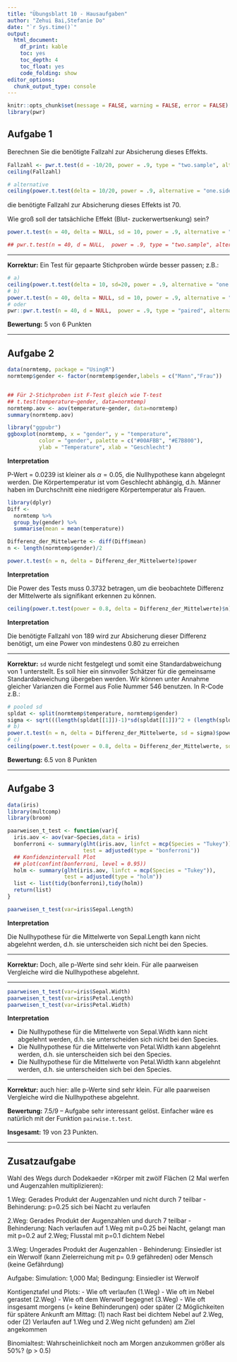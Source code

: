 ---
title: "Übungsblatt 10 - Hausaufgaben"
author: "Zehui Bai,Stefanie Do"
date: "`r Sys.time()`"
output: 
  html_document: 
    df_print: kable
    toc: yes
    toc_depth: 4
    toc_float: yes
    code_folding: show
editor_options:
  chunk_output_type: console
---

```{r, include = FALSE}
knitr::opts_chunk$set(message = FALSE, warning = FALSE, error = FALSE)
library(pwr)
```





## Aufgabe 1

Berechnen Sie die benötigte Fallzahl zur Absicherung dieses Eﬀekts.

```{r aufgabe 1a}
Fallzahl <- pwr.t.test(d = -10/20, power = .9, type = "two.sample", alternative = "less")$n
ceiling(Fallzahl)

# alternative
ceiling(power.t.test(delta = 10/20, power = .9, alternative = "one.sided")$n)
```

die benötigte Fallzahl zur Absicherung dieses Eﬀekts ist 70.





Wie groß soll der tatsächliche Effekt (Blut- zuckerwertsenkung) sein?

```{r aufgabe 1b}
power.t.test(n = 40, delta = NULL, sd = 10, power = .9, alternative = "one.sided")$delta

## pwr.t.test(n = 40, d = NULL,  power = .9, type = "two.sample", alternative = "less")
```


---

**Korrektur:** Ein Test für gepaarte Stichproben würde besser passen; z.B.:
```{r}
# a)
ceiling(power.t.test(delta = 10, sd=20, power = .9, alternative = "one.sided", type="paired")$n)
# b)
power.t.test(n = 40, delta = NULL, sd = 10, power = .9, alternative = "one.sided", type="paired")$delta
# oder
pwr::pwr.t.test(n = 40, d = NULL,  power = .9, type = "paired", alternative = "less")$d*10
```

**Bewertung:** 5 von 6 Punkten

---


## Aufgabe 2

```{r aufgabe 2a}
data(normtemp, package = "UsingR")
normtemp$gender <- factor(normtemp$gender,labels = c("Mann","Frau"))


## Für 2-Stichproben ist F-Test gleich wie T-test
## t.test(temperature~gender, data=normtemp)
normtemp.aov <- aov(temperature~gender, data=normtemp)
summary(normtemp.aov)

library("ggpubr")
ggboxplot(normtemp, x = "gender", y = "temperature", 
          color = "gender", palette = c("#00AFBB", "#E7B800"),
          ylab = "Temperature", xlab = "Geschlecht")
```

**Interpretation**

P-Wert = 0.0239 ist kleiner als $\alpha=0.05$, die Nullhypothese kann abgelegnt werden. Die Körpertemperatur ist vom Geschlecht abhängig, d.h. Männer haben im Durchschnitt eine niedrigere Körpertemperatur als Frauen.





```{r aufgabe 2b}
library(dplyr)
Diff <- 
  normtemp %>% 
  group_by(gender) %>% 
  summarise(mean = mean(temperature))

Differenz_der_Mittelwerte <- diff(Diff$mean)
n <- length(normtemp$gender)/2

power.t.test(n = n, delta = Differenz_der_Mittelwerte)$power
```

**Interpretation**

Die Power des Tests muss 0.3732 betragen, um die beobachtete Differenz der Mittelwerte als signifikant erkennen zu können.






```{r aufgabe 2c}
ceiling(power.t.test(power = 0.8, delta = Differenz_der_Mittelwerte)$n)
```

**Interpretation**

Die benötigte Fallzahl von 189 wird zur Absicherung dieser Differenz benötigt, um eine Power von mindestens 0.80 zu erreichen

---

**Korrektur:** `sd` wurde nicht festgelegt und somit eine Standardabweichung von 1 unterstellt. Es soll hier ein sinnvoller Schätzer für die gemeinsame Standardabweichung übergeben werden. Wir können unter Annahme gleicher Varianzen die Formel aus Folie Nummer 546 benutzen. In R-Code z.B.:

```{r}
# pooled sd
spldat <- split(normtemp$temperature, normtemp$gender) 
sigma <- sqrt(((length(spldat[[1]])-1)*sd(spldat[[1]])^2 + (length(spldat[[2]])-1)*sd(spldat[[2]])^2 ) / ((length(spldat[[1]])-1)+ (length(spldat[["1"]])-1)))
# b)
power.t.test(n = n, delta = Differenz_der_Mittelwerte, sd = sigma)$power
# c)
ceiling(power.t.test(power = 0.8, delta = Differenz_der_Mittelwerte, sd = sigma)$n)
```

**Bewertung:** 6.5 von 8 Punkten

---






## Aufgabe 3

```{r aufgabe 3a}
data(iris)
library(multcomp)
library(broom) 

paarweisen_t_test <- function(var){
  iris.aov <- aov(var~Species,data = iris)
  bonferroni <- summary(glht(iris.aov, linfct = mcp(Species = "Tukey")),
                        test = adjusted(type = "bonferroni"))
  ## Konfidenzintervall Plot
  ## plot(confint(bonferroni, level = 0.95))
  holm <- summary(glht(iris.aov, linfct = mcp(Species = "Tukey")),
                  test = adjusted(type = "holm"))
  list <- list(tidy(bonferroni),tidy(holm))
  return(list)
}

paarweisen_t_test(var=iris$Sepal.Length)
```

**Interpretation**

Die Nullhypothese für die Mittelwerte von Sepal.Length kann nicht abgelehnt werden, d.h. sie unterscheiden sich nicht bei den Species.

---

**Korrektur:** Doch, alle p-Werte sind sehr klein. Für alle paarweisen Vergleiche wird die Nullhypothese abgelehnt.

---


```{r aufgabe 3b}
paarweisen_t_test(var=iris$Sepal.Width)
paarweisen_t_test(var=iris$Petal.Length)
paarweisen_t_test(var=iris$Petal.Width)
```

**Interpretation**

* Die Nullhypothese für die Mittelwerte von Sepal.Width kann nicht abgelehnt werden, d.h. sie unterscheiden sich nicht bei den Species.
* Die Nullhypothese für die Mittelwerte von Petal.Width kann abgelehnt werden, d.h. sie unterscheiden sich bei den Species.
* Die Nullhypothese für die Mittelwerte von Petal.Width kann abgelehnt werden, d.h. sie unterscheiden sich bei den Species.

---

**Korrektur:** auch hier: alle p-Werte sind sehr klein. Für alle paarweisen Vergleiche wird die Nullhypothese abgelehnt.

**Bewertung:** 7.5/9 -- Aufgabe sehr interessant gelöst. Einfacher wäre es natürlich mit der Funktion `pairwise.t.test`.

**Insgesamt:** 19 von 23 Punkten.

---



## Zusatzaufgabe

Wahl des Wegs durch Dodekaeder =Körper mit zwölf Flächen (2 Mal werfen und Augenzahlen multiplizieren):

1.Weg: Gerades Produkt der Augenzahlen und nicht durch 7 teilbar
- Behinderung: p=0.25 sich bei Nacht zu verlaufen

2.Weg: Gerades Produkt der Augenzahlen und durch 7 teilbar
- Behinderung: Nach verlaufen auf 1.Weg mit p=0.25 bei Nacht, gelangt man mit p=0.2 auf 2.Weg;
                Flusstal mit p=0.1 dichtem Nebel

3.Weg: Ungerades Produkt der Augenzahlen
- Behinderung: Einsiedler ist ein Werwolf (kann Zielerreichung mit p= 0.9 gefähreden) oder Mensch (keine Gefährdung)

Aufgabe: 
Simulation: 1,000 Mal; Bedingung: Einsiedler ist Werwolf

Kontigenztafel und Plots:
- Wie oft verlaufen (1.Weg)
- Wie oft im Nebel gerastet (2.Weg)
- Wie oft dem Werwolf begegnet (3.Weg)
- Wie oft insgesamt morgens (= keine Behinderungen) oder später (2 Möglichkeiten für spätere Ankunft am Mittag: (1) nach Rast bei dichtem Nebel auf 2.Weg, oder (2) Verlaufen auf 1.Weg und 2.Weg nicht gefunden) am Ziel angekommen

Binomialtest: 
Wahrscheinlichkeit noch am Morgen anzukommen größer als 50%? (p > 0.5)
